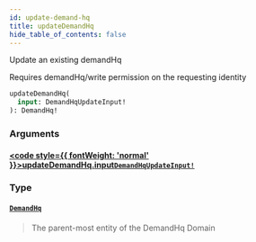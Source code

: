 ```yaml
---
id: update-demand-hq
title: updateDemandHq
hide_table_of_contents: false
---
```








Update an existing demandHq

Requires demandHq/write permission on the requesting identity

```graphql
updateDemandHq(
  input: DemandHqUpdateInput!
): DemandHq!
```


### Arguments

#### [<code style={{ fontWeight: 'normal' }}>updateDemandHq.<b>input</b></code>](#)<Bullet />[`DemandHqUpdateInput!`](/demand/api/graphql-admin/reference/inputs/demand-hq-update-input) <Badge class="secondary" text="non-null"/> <Badge class="secondary" text="input"/>
> 
> 

### Type

#### [`DemandHq`](/demand/api/graphql-admin/reference/objects/demand-hq) <Badge class="secondary" text="object"/>
> The parent-most entity of the DemandHq Domain
> 





